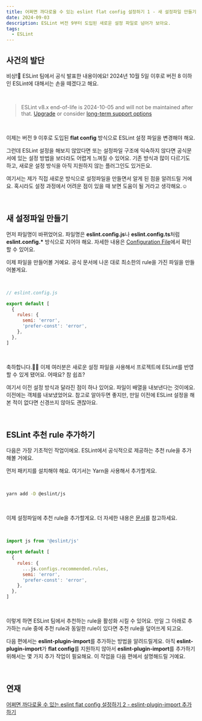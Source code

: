 ```yaml
---
title: 어쩌면 까다로울 수 있는 eslint flat config 설정하기 1 - 새 설정파일 만들기
date: 2024-09-03
description: ESLint 버전 9부터 도입된 새로운 설정 파일로 넘어가 보아요.
tags:
  - ESLint
---
```


## 사건의 발단

비상!🚨 ESLint 팀에서 공식 발표한 내용이에요! 2024년 10월 5일 이후로 버전 8 이하인 ESLint에 대해서는 손을 떼겠다고 해요.

<br />

> ESLint v8.x end-of-life is 2024-10-05 and will not be maintained after that. [Upgrade](https://eslint.org/docs/latest/use/migrate-to-9.0.0) or consider [long-term support options](https://eslint.org/version-support/)

<br />

이제는 버전 9 이후로 도입된 **flat config** 방식으로 ESLint 설정 파일을 변경해야 해요.

그런데 ESLint 설정을 해보지 않았다면 또는 설정파일 구조에 익숙하지 않다면 공식문서에 있는 설정 방법을 보더라도 어렵게 느껴질 수 있어요. 기존 방식과 많이 다르기도 하고, 새로운 설정 방식을 아직 지원하지 않는 플러그인도 있거든요.

여기서는 제가 직접 새로운 방식으로 설정파일을 만들면서 알게 된 점을 알려드릴 거에요. 혹시라도 설정 과정에서 어려운 점이 있을 때 보면 도움이 될 거라고 생각해요.☺️

<br />

## 새 설정파일 만들기

먼저 파일명이 바뀌었어요. 파일명은 **eslint.config.js**나 **eslint.config.ts**처럼 **eslint.config.\*** 방식으로 지어야 해요. 자세한 내용은 [Configuration File](https://eslint.org/docs/latest/use/configure/configuration-files#configuration-file)에서 확인할 수 있어요.

이제 파일을 만들어볼 거예요. 공식 문서에 나온 대로 최소한의 rule을 가진 파일을 만들어볼게요.

<br />

```javascript
// eslint.config.js

export default [
  {
    rules: {
      semi: 'error',
      'prefer-const': 'error',
    },
  },
]
```

<br />

축하합니다.👏🏻 이제 여러분은 새로운 설정 파일을 사용해서 프로젝트에 ESLint를 반영할 수 있게 됐어요. 어때요? 참 쉽죠?

여기서 이전 설정 방식과 달라진 점이 하나 있어요. 파일이 배열을 내보낸다는 것이에요. 이전에는 객체를 내보냈었어요. 참고로 알아두면 좋지만, 만일 이전에 ESLint 설정을 해본 적이 없다면 신경쓰지 않아도 괜찮아요.

<br />

## ESLint 추천 rule 추가하기

다음은 가장 기초적인 작업이에요. ESLint에서 공식적으로 제공하는 추천 rule을 추가해볼 거에요.

먼저 패키지를 설치해야 해요. 여기서는 Yarn을 사용해서 추가할게요.

<br />

```bash
yarn add -D @eslint/js
```

<br />

이제 설정파일에 추천 rule을 추가할게요. 더 자세한 내용은 [문서](https://www.npmjs.com/package/@eslint/js)를 참고하세요.

<br />

```javascript
import js from '@eslint/js'

export default [
  {
    rules: {
      ...js.configs.recommended.rules,
      semi: 'error',
      'prefer-const': 'error',
    },
  },
]
```

<br />

이렇게 하면 ESLint 팀에서 추천하는 rule을 활성화 시킬 수 있어요. 만일 그 아래로 추가하는 rule 중에 추천 rule과 동일한 rule이 있다면 추천 rule을 덮어쓰게 되고요.

다음 편에서는 **eslint-plugin-import**를 추가하는 방법을 알려드릴게요. 아직 **eslint-plugin-import**가 **flat config**를 지원하지 않아서 **eslint-plugin-import**를 추가하기 위해서는 몇 가지 추가 작업이 필요해요. 이 작업을 다음 편에서 설명해드릴 거예요.

<br />

## 연재

[어쩌면 까다로울 수 있는 eslint flat config 설정하기 2 - eslint-plugin-import 추가하기](/어쩌면-까다로울-수-있는-eslint-flat-config-설정하기-2-eslint-plugin-import-추가하기)
